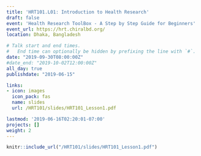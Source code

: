```yaml
---
title: 'HRT101.L01: Introduction to Health Research'
draft: false
event: 'Health Research ToolBox - A Step by Step Guide for Beginners'
event_url: https://hrt.chiralbd.org/
location: Dhaka, Bangladesh

# Talk start and end times.
#   End time can optionally be hidden by prefixing the line with `#`.
date: "2019-09-30T08:00:00Z"
#date_end: "2019-10-02T12:00:00Z"
all_day: true
publishdate: "2019-06-15"

links:
- icon: images
  icon_pack: fas
  name: slides
  url: /HRT101/slides/HRT101_Lesson1.pdf

lastmod: '2019-06-16T02:20:01-07:00'
projects: []
weight: 2
---
```


```r
knitr::include_url("/HRT101/slides/HRT101_Lesson1.pdf")
```

